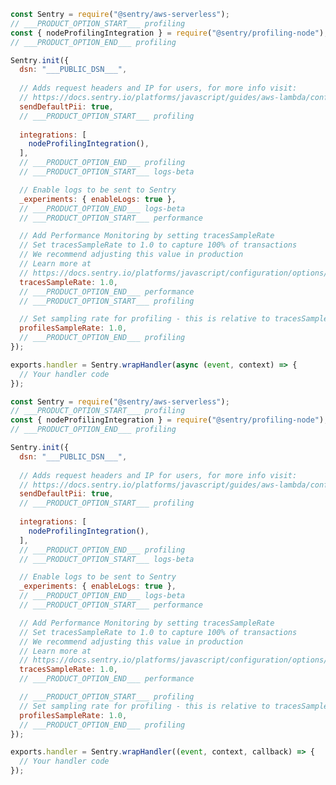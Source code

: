 ```javascript {tabTitle:async}
const Sentry = require("@sentry/aws-serverless");
// ___PRODUCT_OPTION_START___ profiling
const { nodeProfilingIntegration } = require("@sentry/profiling-node");
// ___PRODUCT_OPTION_END___ profiling

Sentry.init({
  dsn: "___PUBLIC_DSN___",
  
  // Adds request headers and IP for users, for more info visit:
  // https://docs.sentry.io/platforms/javascript/guides/aws-lambda/configuration/options/#sendDefaultPii
  sendDefaultPii: true,
  // ___PRODUCT_OPTION_START___ profiling
  
  integrations: [
    nodeProfilingIntegration(),
  ],
  // ___PRODUCT_OPTION_END___ profiling
  // ___PRODUCT_OPTION_START___ logs-beta

  // Enable logs to be sent to Sentry
  _experiments: { enableLogs: true },
  // ___PRODUCT_OPTION_END___ logs-beta
  // ___PRODUCT_OPTION_START___ performance

  // Add Performance Monitoring by setting tracesSampleRate
  // Set tracesSampleRate to 1.0 to capture 100% of transactions
  // We recommend adjusting this value in production
  // Learn more at
  // https://docs.sentry.io/platforms/javascript/configuration/options/#traces-sample-rate
  tracesSampleRate: 1.0,
  // ___PRODUCT_OPTION_END___ performance
  // ___PRODUCT_OPTION_START___ profiling

  // Set sampling rate for profiling - this is relative to tracesSampleRate
  profilesSampleRate: 1.0,
  // ___PRODUCT_OPTION_END___ profiling
});

exports.handler = Sentry.wrapHandler(async (event, context) => {
  // Your handler code
});
```

```javascript {tabTitle:sync}
const Sentry = require("@sentry/aws-serverless");
// ___PRODUCT_OPTION_START___ profiling
const { nodeProfilingIntegration } = require("@sentry/profiling-node");
// ___PRODUCT_OPTION_END___ profiling

Sentry.init({
  dsn: "___PUBLIC_DSN___",
  
  // Adds request headers and IP for users, for more info visit:
  // https://docs.sentry.io/platforms/javascript/guides/aws-lambda/configuration/options/#sendDefaultPii
  sendDefaultPii: true,
  // ___PRODUCT_OPTION_START___ profiling
  
  integrations: [
    nodeProfilingIntegration(),
  ],
  // ___PRODUCT_OPTION_END___ profiling
  // ___PRODUCT_OPTION_START___ logs-beta

  // Enable logs to be sent to Sentry
  _experiments: { enableLogs: true },
  // ___PRODUCT_OPTION_END___ logs-beta
  // ___PRODUCT_OPTION_START___ performance

  // Add Performance Monitoring by setting tracesSampleRate
  // Set tracesSampleRate to 1.0 to capture 100% of transactions
  // We recommend adjusting this value in production
  // Learn more at
  // https://docs.sentry.io/platforms/javascript/configuration/options/#traces-sample-rate
  tracesSampleRate: 1.0,
  // ___PRODUCT_OPTION_END___ performance

  // ___PRODUCT_OPTION_START___ profiling
  // Set sampling rate for profiling - this is relative to tracesSampleRate
  profilesSampleRate: 1.0,
  // ___PRODUCT_OPTION_END___ profiling
});

exports.handler = Sentry.wrapHandler((event, context, callback) => {
  // Your handler code
});
```
